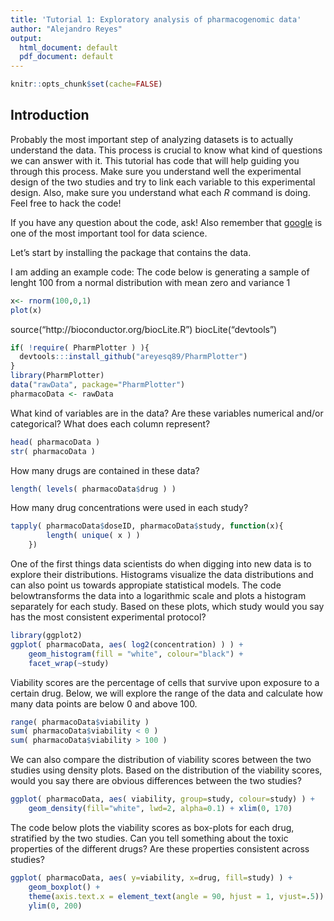```yaml
---
title: 'Tutorial 1: Exploratory analysis of pharmacogenomic data'
author: "Alejandro Reyes"
output:
  html_document: default
  pdf_document: default
---
```


```r
knitr::opts_chunk$set(cache=FALSE)
```

## Introduction

Probably the most important step of analyzing datasets is to actually
understand the data. This process is crucial to know what kind of
questions we can answer with it. This tutorial has code that will help
guiding you through this process. Make sure you understand well the
experimental design of the two studies and try to link each variable
to this experimental design. Also, make sure you understand what each
*R* command is doing. Feel free to hack the code!

If you have any question about the code, ask! Also remember that
[google](www.google.com) is one of the most important tool for data
science.

Let's start by installing the package that contains the data.

I am adding an example code: The code below is generating a sample of lenght 100 from a normal distribution with mean zero and variance 1

```r
x<- rnorm(100,0,1)
plot(x)
```

source("http://bioconductor.org/biocLite.R")
biocLite("devtools")

```r
if( !require( PharmPlotter ) ){
  devtools:::install_github("areyesq89/PharmPlotter")
}
library(PharmPlotter)
data("rawData", package="PharmPlotter")
pharmacoData <- rawData
```

What kind of variables are in the data? Are these variables numerical and/or categorical? What does each column represent?

```r
head( pharmacoData )
str( pharmacoData )
```

How many drugs are contained in these data?

```r
length( levels( pharmacoData$drug ) )
```

How many drug concentrations were used in each study?

```r
tapply( pharmacoData$doseID, pharmacoData$study, function(x){
        length( unique( x ) )
    })
```

One of the first things data scientists do when digging into new data
is to explore their distributions.  Histograms visualize the data
distributions and can also point us towards appropiate statistical
models. The code belowtransforms the data into a logarithmic scale and
plots a histogram separately for each study. Based on these plots,
which study would you say has the most consistent experimental
protocol?

```r
library(ggplot2)
ggplot( pharmacoData, aes( log2(concentration) ) ) +
    geom_histogram(fill = "white", colour="black") +
    facet_wrap(~study)
```

Viability scores are the percentage
of cells that survive upon exposure to a certain drug.
Below, we will explore the range of the data and calculate how
many data points are below 0 and above 100.

```r
range( pharmacoData$viability )
sum( pharmacoData$viability < 0 )
sum( pharmacoData$viability > 100 )
```
We can also compare the distribution of viability scores between 
the two studies using density plots. Based on the distribution of 
the viability scores, would you say there are obvious differences 
between the two studies?

```r
ggplot( pharmacoData, aes( viability, group=study, colour=study) ) +
    geom_density(fill="white", lwd=2, alpha=0.1) + xlim(0, 170)
```

The code below plots the viability scores as box-plots for each drug,
stratified by the two studies. Can you tell something about the toxic
properties of the different drugs? Are these properties consistent
across studies?

```r
ggplot( pharmacoData, aes( y=viability, x=drug, fill=study) ) +
    geom_boxplot() +
    theme(axis.text.x = element_text(angle = 90, hjust = 1, vjust=.5)) +
    ylim(0, 200)
```


